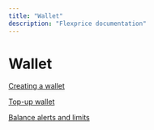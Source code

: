 ```yaml
---
title: "Wallet"
description: "Flexprice documentation"
---
```


# Wallet

[Creating a wallet](Wallet%201b39b3a59a6880529131c6d6038118d0/Creating%20a%20wallet%201b49b3a59a6880a5b45ded7c9bc3969d.md)

[Top-up wallet](Wallet%201b39b3a59a6880529131c6d6038118d0/Top-up%20wallet%201b49b3a59a6880bab8c5f61305d4939a.md)

[Balance alerts and limits](Wallet%201b39b3a59a6880529131c6d6038118d0/Balance%20alerts%20and%20limits%201b49b3a59a6880bab8c5f61305d4939b.md)